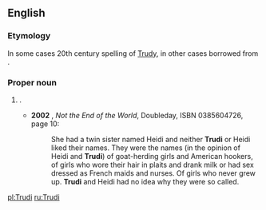 ==English==

===Etymology===
In some cases 20th century spelling of [[Trudy]], in other cases borrowed from {{etyl|de|en}} {{term|Trudi|lang=de}}.

===Proper noun===
{{en-proper noun}}

# {{given name|female|from=Germanic}}.
#* '''2002''' {{w|Kate Atkinson}}, ''Not the End of the World'', Doubleday, ISBN 0385604726, page 10:
#*: She had a twin sister named Heidi and neither '''Trudi''' or Heidi liked their names. They were the names (in the opinion of Heidi and '''Trudi''') of goat-herding girls and American hookers, of girls who wore their hair in plaits and drank milk or had sex dressed as French maids and nurses. Of girls who never grew up. '''Trudi''' and Heidi had no idea why they were so called.

[[pl:Trudi]]
[[ru:Trudi]]